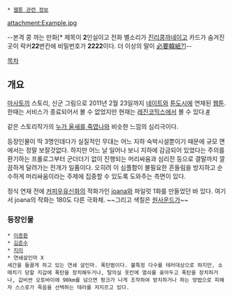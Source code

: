  * [[웹툰 관련 정보]]

attachment:Example.jpg

--본격 콩 까는 만화[* 제목이 '''2'''인실이고 전화 벨소리가 [[진리콩까네]]이고 카드가 숨겨진 곳이 락커'''22'''번칸에 비밀번호가 '''2222'''이다. 더 이상의 말이 [[必要韓紙?]]]--

[[목차]]
== 개요 ==
[[마사토끼]] 스토리, 신군 그림으로 2011년 2월 23일까지 [[네이트]]와 [[툰도시]]에 연재된 [[웹툰]]. 한때는 서비스가 종료되어서 볼 수 없었지만 현재는 [[레진코믹스]]에서 볼 수 있다.[http://www.lezhin.com/comic/double_room #]

같은 스토리작가의 [[누가 울새를 죽였나]]와 비슷한 느낌의 심리극이다. 

등장인물이 딱 3명인데다가 실질적인 무대는 어느 지하 숙박시설뿐이기 때문에 규모 면에서는 정말 보잘것없다. 하지만 어느 날 일어나 보니 지하에 감금되어 있었다는 주의를 환기하는 프롤로그부터 군더더기 없이 진행되는 머리싸움과 심리전 등으로 결말까지 깔끔하게 달려가는 전개가 일품이다. 오히려 이 심플함이 불필요한 흔들림을 방지하고 순수하게 머리싸움이라는 주제에 집중할 수 있도록 도와주는 측면이 있다. 

정식 연재 전에 [[커피우유신화]]의 작화가인 [[joana]]와 파일럿 1화를 만들었던 바 있다. 여기서 joana의 작화는 180도 다른 극화체. ~~그리고 색칠은 [[원사운드]]가~~

=== 등장인물 ===
 * [[이종환(2인실)|이종환]]
 * [[김준수(2인실)|김준수]]
 * [[지미(2인실)|지미]]
 * 연쇄살인마 X
 세간을 들끓게 하고 있는 연쇄 살인마. 폭탄범이다. 불특정 다수를 테러대상으로 하지만, 소매치기 당할 지갑에 폭탄을 장치해두거나, 탈의실 옷칸에 열쇠를 꽂아두고 폭탄을 장치하거나, 값비싼 오토바이에 90km를 넘으면 펑크가 나게 조작하여 방치하거나 하는 방법으로 피해자 스스로가 죽음을 선택하는 테러를 저지르고 있다.
